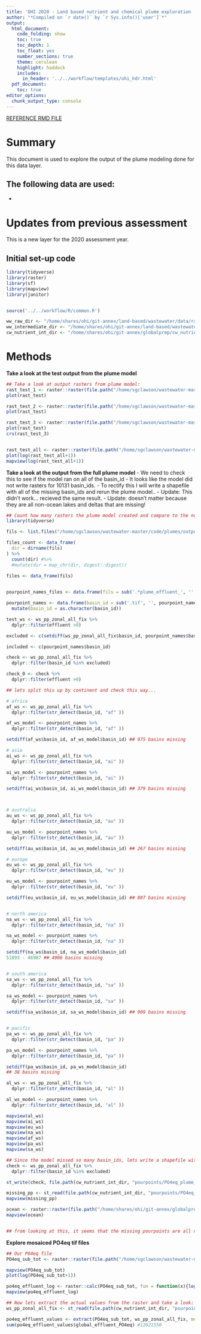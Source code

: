 ```yaml
---
title: 'OHI 2020 - Land based nutrient and chemical plume exploration '
author: "*Compiled on `r date()` by `r Sys.info()['user']`*"
output: 
  html_document:
    code_folding: show
    toc: true
    toc_depth: 1
    toc_float: yes
    number_sections: true
    theme: cerulean
    highlight: haddock
    includes: 
      in_header: '../../workflow/templates/ohi_hdr.html' 
  pdf_document:
    toc: true
editor_options: 
  chunk_output_type: console
---
```


[REFERENCE RMD FILE](http://ohi-science.org/ohiprep_v2020/globalprep/cw_nutrient_o_chem/v2020/plume_output_exploration.html)


# Summary
This document is used to explore the output of the plume modeling done for this data layer.  

## The following data are used:

* 


# Updates from previous assessment
This is a new layer for the 2020 assessment year.

## Initial set-up code

```r
library(tidyverse)
library(raster)
library(sf)
library(mapview)
library(janitor)


source('../../workflow/R/common.R')

ww_raw_dir <- "/home/shares/ohi/git-annex/land-based/wastewater/data/raw"
ww_intermediate_dir <- "/home/shares/ohi/git-annex/land-based/wastewater/data/interim"
cw_nutrient_int_dir <- "/home/shares/ohi/git-annex/globalprep/cw_nutrient_o_chem/int"

```

# Methods 

**Take a look at the test output from the plume model**
```r
## Take a look at output rasters from plume model:
rast_test_1 <- raster::raster(file.path("/home/sgclawson/wastewater-master/code/plumes/output/plume_effluent_au_08464.tif"))
plot(rast_test)

rast_test_2 <- raster::raster(file.path("/home/sgclawson/wastewater-master/code/plumes/output/plume_effluent_au_06284.tif"))
plot(rast_test)

rast_test_3 <- raster::raster(file.path("/home/sgclawson/wastewater-master/code/plumes/output/plume_effluent_au_06215.tif"))
plot(rast_test)
crs(rast_test_3)


rast_test_all <- raster::raster(file.path("/home/sgclawson/wastewater-master/code/plumes/output/subsets/global_PO4_au_new.tif"))
plot(log(rast_test_all+1))
mapview(log(rast_test_all+1))

```


**Take a look at the output from the full plume model**
 - We need to check this to see if the model ran on all of the basin_id
 - It looks like the model did not write rasters for 10131 basin_ids. 
 - To rectify this I will write a shapefile with all of the missing basin_ids and rerun the plume model..
 - Update: This didn't work... recieved the same result. 
 - Update: doesn't matter because they are all non-ocean lakes and deltas that are missing! 
```r
## Count how many rasters the plume model created and compare to the number of pourpoints with >0 PO4eq effluent
library(tidyverse)

fils <- list.files("/home/sgclawson/wastewater-master/code/plumes/output/", pattern="tif$", full.names = FALSE, recursive = TRUE)

files_count <- data_frame(
  dir = dirname(fils)
) %>% 
  count(dir) #%>% 
  #mutate(dir = map_chr(dir, digest::digest))

files <- data_frame(fils)
 

pourpoint_names_files <- data.frame(fils = sub('.*plume_effluent_', '', files$fils))

pourpoint_names <- data.frame(basin_id = sub('.tif', '', pourpoint_names_files$fils)) %>%
  mutate(basin_id = as.character(basin_id))

test_ws <- ws_pp_zonal_all_fix %>%
  dplyr::filter(effluent >0)

excluded <- c(setdiff(ws_pp_zonal_all_fix$basin_id, pourpoint_names$basin_id))

included <- c(pourpoint_names$basin_id)

check <- ws_pp_zonal_all_fix %>%
  dplyr::filter(basin_id %in% excluded)

check_0 <- check %>%
  dplyr::filter(effluent >0)

## lets split this up by continent and check this way... 

# africa
af_ws <- ws_pp_zonal_all_fix %>%
  dplyr::filter(str_detect(basin_id, "af" ))

af_ws_model <- pourpoint_names %>%
  dplyr::filter(str_detect(basin_id, "af" ))

setdiff(af_ws$basin_id, af_ws_model$basin_id) ## 975 basins missing

# asia 
ai_ws <- ws_pp_zonal_all_fix %>%
  dplyr::filter(str_detect(basin_id, "ai" ))

ai_ws_model <- pourpoint_names %>%
  dplyr::filter(str_detect(basin_id, "ai" ))

setdiff(ai_ws$basin_id, ai_ws_model$basin_id) ## 379 basins missing



# australia
au_ws <- ws_pp_zonal_all_fix %>%
  dplyr::filter(str_detect(basin_id, "au" ))

au_ws_model <- pourpoint_names %>%
  dplyr::filter(str_detect(basin_id, "au" ))

setdiff(au_ws$basin_id, au_ws_model$basin_id) ## 267 basins missing

# europe 
eu_ws <- ws_pp_zonal_all_fix %>%
  dplyr::filter(str_detect(basin_id, "eu" ))

eu_ws_model <- pourpoint_names %>%
  dplyr::filter(str_detect(basin_id, "eu" ))

setdiff(eu_ws$basin_id, eu_ws_model$basin_id) ## 807 basins missing


# north america 
na_ws <- ws_pp_zonal_all_fix %>%
  dplyr::filter(str_detect(basin_id, "na" ))

na_ws_model <- pourpoint_names %>%
  dplyr::filter(str_detect(basin_id, "na" ))

setdiff(na_ws$basin_id, na_ws_model$basin_id)
51893 - 46987 ## 4906 basins missing


# south america 
sa_ws <- ws_pp_zonal_all_fix %>%
  dplyr::filter(str_detect(basin_id, "sa" ))

sa_ws_model <- pourpoint_names %>%
  dplyr::filter(str_detect(basin_id, "sa" ))

setdiff(sa_ws$basin_id, sa_ws_model$basin_id) ## 909 basins missing


# pacific
pa_ws <- ws_pp_zonal_all_fix %>%
  dplyr::filter(str_detect(basin_id, "pa" ))

pa_ws_model <- pourpoint_names %>%
  dplyr::filter(str_detect(basin_id, "pa" ))

setdiff(pa_ws$basin_id, pa_ws_model$basin_id)
## 38 basins missing 

al_ws <- ws_pp_zonal_all_fix %>%
  dplyr::filter(str_detect(basin_id, "al" ))

al_ws_model <- pourpoint_names %>%
  dplyr::filter(str_detect(basin_id, "al" ))

mapview(al_ws)
mapview(ai_ws)
mapview(eu_ws)
mapview(na_ws)
mapview(af_ws)
mapview(pa_ws)
mapview(sa_ws)

## Since the model missed so many basin_ids, lets write a shapefile with the missing ones, and rerun the model on those. Since it is only 10k basins, I suspect it will only take about 2.5 hours to run the plume model. 
check <- ws_pp_zonal_all_fix %>%
  dplyr::filter(basin_id %in% excluded)

st_write(check, file.path(cw_nutrient_int_dir, "pourpoints/PO4eq_plume_retry.shp"), overwrite = TRUE, delete_dsn = TRUE)

missing_pp <- st_read(file.path(cw_nutrient_int_dir, "pourpoints/PO4eq_plume_retry.shp"))
mapview(missing_pp)

ocean <- raster::raster(file.path("/home/shares/ohi/git-annex/globalprep/cw_nutrient_o_chem/raw/ocean_mask_landnull.tif"))
mapview(ocean)


## from looking at this, it seems that the missing pourpoints are all non-ocean lakes and river deltas! 
```

**Explore mosaiced PO4eq tif files**
```r
## Our PO4eq file
PO4eq_sub_tot <- raster::raster(file.path("/home/sgclawson/wastewater-master/code/plumes/output/subsets/global_effluent_PO4eq.tif"))

mapview(PO4eq_sub_tot)
plot(log(PO4eq_sub_tot+1))

po4eq_effluent_log <- raster::calc(PO4eq_sub_tot, fun = function(x){log(x + 1)})
mapview(po4eq_effluent_log)

## Now lets extract the actual values from the raster and take a look: 
ws_pp_zonal_all_fix <- st_read(file.path(cw_nutrient_int_dir, "pourpoints/PO4eq_pourpoints.shp"))

po4eq_effluent_values <- extract(PO4eq_sub_tot, ws_pp_zonal_all_fix, method = "simple", df = TRUE)
sum(po4eq_effluent_values$global_effluent_PO4eq) #12621550

```